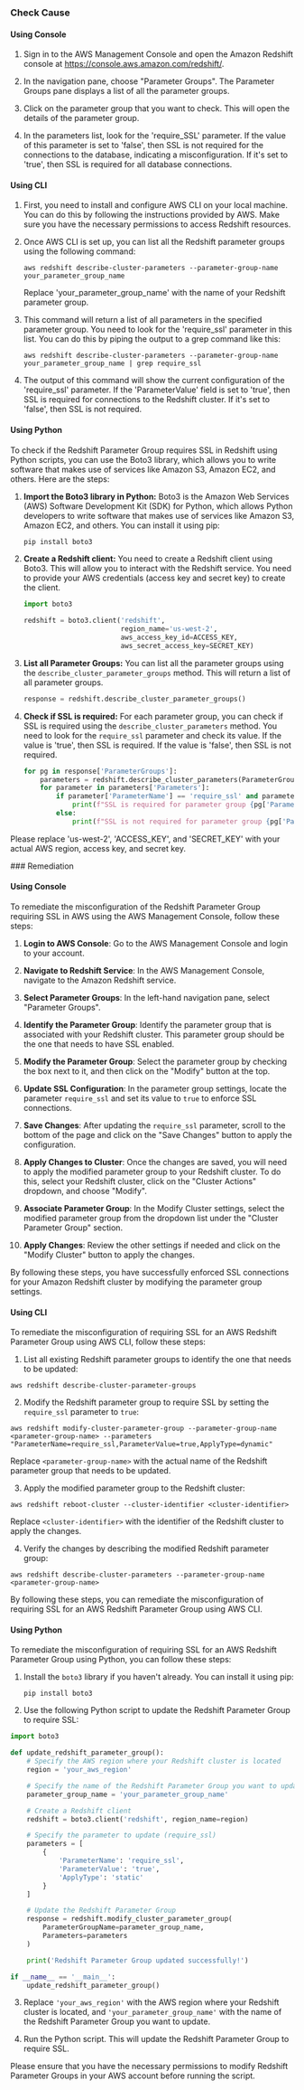 

<Tabs><Tab title='Cause'>
### Check Cause

#### Using Console

1. Sign in to the AWS Management Console and open the Amazon Redshift console at https://console.aws.amazon.com/redshift/.
   
2. In the navigation pane, choose "Parameter Groups". The Parameter Groups pane displays a list of all the parameter groups.

3. Click on the parameter group that you want to check. This will open the details of the parameter group.

4. In the parameters list, look for the 'require_SSL' parameter. If the value of this parameter is set to 'false', then SSL is not required for the connections to the database, indicating a misconfiguration. If it's set to 'true', then SSL is required for all database connections.

#### Using CLI

1. First, you need to install and configure AWS CLI on your local machine. You can do this by following the instructions provided by AWS. Make sure you have the necessary permissions to access Redshift resources.

2. Once AWS CLI is set up, you can list all the Redshift parameter groups using the following command:

   ```
   aws redshift describe-cluster-parameters --parameter-group-name your_parameter_group_name
   ```
   Replace 'your_parameter_group_name' with the name of your Redshift parameter group.

3. This command will return a list of all parameters in the specified parameter group. You need to look for the 'require_ssl' parameter in this list. You can do this by piping the output to a grep command like this:

   ```
   aws redshift describe-cluster-parameters --parameter-group-name your_parameter_group_name | grep require_ssl
   ```
4. The output of this command will show the current configuration of the 'require_ssl' parameter. If the 'ParameterValue' field is set to 'true', then SSL is required for connections to the Redshift cluster. If it's set to 'false', then SSL is not required.

#### Using Python

To check if the Redshift Parameter Group requires SSL in Redshift using Python scripts, you can use the Boto3 library, which allows you to write software that makes use of services like Amazon S3, Amazon EC2, and others. Here are the steps:

1. **Import the Boto3 library in Python:**
   Boto3 is the Amazon Web Services (AWS) Software Development Kit (SDK) for Python, which allows Python developers to write software that makes use of services like Amazon S3, Amazon EC2, and others. You can install it using pip:
   ```python
   pip install boto3
   ```

2. **Create a Redshift client:**
   You need to create a Redshift client using Boto3. This will allow you to interact with the Redshift service. You need to provide your AWS credentials (access key and secret key) to create the client.
   ```python
   import boto3

   redshift = boto3.client('redshift', 
                           region_name='us-west-2', 
                           aws_access_key_id=ACCESS_KEY,
                           aws_secret_access_key=SECRET_KEY)
   ```

3. **List all Parameter Groups:**
   You can list all the parameter groups using the `describe_cluster_parameter_groups` method. This will return a list of all parameter groups.
   ```python
   response = redshift.describe_cluster_parameter_groups()
   ```

4. **Check if SSL is required:**
   For each parameter group, you can check if SSL is required using the `describe_cluster_parameters` method. You need to look for the `require_ssl` parameter and check its value. If the value is 'true', then SSL is required. If the value is 'false', then SSL is not required.
   ```python
   for pg in response['ParameterGroups']:
       parameters = redshift.describe_cluster_parameters(ParameterGroupName=pg['ParameterGroupName'])
       for parameter in parameters['Parameters']:
           if parameter['ParameterName'] == 'require_ssl' and parameter['ParameterValue'] == 'true':
               print(f"SSL is required for parameter group {pg['ParameterGroupName']}")
           else:
               print(f"SSL is not required for parameter group {pg['ParameterGroupName']}")
   ```
Please replace 'us-west-2', 'ACCESS_KEY', and 'SECRET_KEY' with your actual AWS region, access key, and secret key.

</Tab>

<Tab title='Remediation'>
### Remediation

#### Using Console

To remediate the misconfiguration of the Redshift Parameter Group requiring SSL in AWS using the AWS Management Console, follow these steps:

1. **Login to AWS Console**: Go to the AWS Management Console and login to your account.

2. **Navigate to Redshift Service**: In the AWS Management Console, navigate to the Amazon Redshift service.

3. **Select Parameter Groups**: In the left-hand navigation pane, select "Parameter Groups".

4. **Identify the Parameter Group**: Identify the parameter group that is associated with your Redshift cluster. This parameter group should be the one that needs to have SSL enabled.

5. **Modify the Parameter Group**: Select the parameter group by checking the box next to it, and then click on the "Modify" button at the top.

6. **Update SSL Configuration**: In the parameter group settings, locate the parameter `require_ssl` and set its value to `true` to enforce SSL connections.

7. **Save Changes**: After updating the `require_ssl` parameter, scroll to the bottom of the page and click on the "Save Changes" button to apply the configuration.

8. **Apply Changes to Cluster**: Once the changes are saved, you will need to apply the modified parameter group to your Redshift cluster. To do this, select your Redshift cluster, click on the "Cluster Actions" dropdown, and choose "Modify".

9. **Associate Parameter Group**: In the Modify Cluster settings, select the modified parameter group from the dropdown list under the "Cluster Parameter Group" section.

10. **Apply Changes**: Review the other settings if needed and click on the "Modify Cluster" button to apply the changes.

By following these steps, you have successfully enforced SSL connections for your Amazon Redshift cluster by modifying the parameter group settings.

#### Using CLI

To remediate the misconfiguration of requiring SSL for an AWS Redshift Parameter Group using AWS CLI, follow these steps:

1. List all existing Redshift parameter groups to identify the one that needs to be updated:
```
aws redshift describe-cluster-parameter-groups
```

2. Modify the Redshift parameter group to require SSL by setting the `require_ssl` parameter to `true`:
```
aws redshift modify-cluster-parameter-group --parameter-group-name <parameter-group-name> --parameters "ParameterName=require_ssl,ParameterValue=true,ApplyType=dynamic"
```
Replace `<parameter-group-name>` with the actual name of the Redshift parameter group that needs to be updated.

3. Apply the modified parameter group to the Redshift cluster:
```
aws redshift reboot-cluster --cluster-identifier <cluster-identifier>
```
Replace `<cluster-identifier>` with the identifier of the Redshift cluster to apply the changes.

4. Verify the changes by describing the modified Redshift parameter group:
```
aws redshift describe-cluster-parameters --parameter-group-name <parameter-group-name>
```

By following these steps, you can remediate the misconfiguration of requiring SSL for an AWS Redshift Parameter Group using AWS CLI.

#### Using Python

To remediate the misconfiguration of requiring SSL for an AWS Redshift Parameter Group using Python, you can follow these steps:

1. Install the `boto3` library if you haven't already. You can install it using pip:
   ```
   pip install boto3
   ```

2. Use the following Python script to update the Redshift Parameter Group to require SSL:

```python
import boto3

def update_redshift_parameter_group():
    # Specify the AWS region where your Redshift cluster is located
    region = 'your_aws_region'

    # Specify the name of the Redshift Parameter Group you want to update
    parameter_group_name = 'your_parameter_group_name'

    # Create a Redshift client
    redshift = boto3.client('redshift', region_name=region)

    # Specify the parameter to update (require_ssl)
    parameters = [
        {
            'ParameterName': 'require_ssl',
            'ParameterValue': 'true',
            'ApplyType': 'static'
        }
    ]

    # Update the Redshift Parameter Group
    response = redshift.modify_cluster_parameter_group(
        ParameterGroupName=parameter_group_name,
        Parameters=parameters
    )

    print('Redshift Parameter Group updated successfully!')

if __name__ == '__main__':
    update_redshift_parameter_group()
```

3. Replace `'your_aws_region'` with the AWS region where your Redshift cluster is located, and `'your_parameter_group_name'` with the name of the Redshift Parameter Group you want to update.

4. Run the Python script. This will update the Redshift Parameter Group to require SSL.

Please ensure that you have the necessary permissions to modify Redshift Parameter Groups in your AWS account before running the script.


</Tab>
</Tabs>